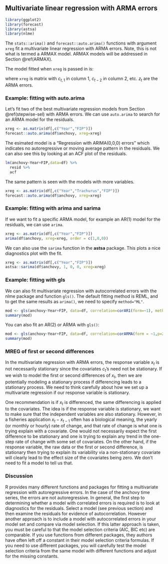 ## Multivariate linear regression with ARMA errors {#MREGARMA}

```r
library(ggplot2)
library(forecast)
library(astsa)
library(nlme)
```


The `stats::arima()` and `forecast::auto.arima()` functions with argument `xreg` fit a multivariate linear regression with ARMA errors.  Note, this is not what is termed a ARMAX model. ARMAX models will be addressed in Section \@ref(ARMAX).  

The model fitted when `xreg` is passed in is:

\begin{equation}
\begin{gathered}
x_t = \alpha + \phi_1 c_{t,1} + \phi_2 c_{t,2} + \dots + z_t \\
z_t = \beta_1 z_{t-1} + \dots + \beta_p z_{t-p} + e_t + \theta_1 e_{t-1} + \dots + \theta_q e_{t-q}\\
e_t \sim N(0,\sigma)
\end{gathered}
\end{equation}
where `xreg` is  matrix with $c_{t,1}$ in column 1, $c_{t-2}$ in column 2, etc.  $z_t$ are the ARMA errors.

### Example: fitting with auto.arima

Let's fit two of the best multivariate regression models from Section \@ref(stepwise-sel) with ARMA errors.  We can use `auto.arima` to search for an ARMA model for the residuals.

```r
xreg <- as.matrix(df[,c("Year","FIP")])
forecast::auto.arima(df$anchovy, xreg=xreg)
```

The esimated model is a "Regression with ARIMA(0,0,0) errors" which indicates no autoregressive or moving average pattern in the residuals.  We can also see this by looking at an ACF plot of the residuals.


```r
lm(anchovy~Year+FIP,data=df) %>%
  resid %>%
  acf
```
The same pattern is seen with the models with more variables.

```r
xreg <- as.matrix(df[,c("Year","Trachurus","FIP")])
forecast::auto.arima(df$anchovy, xreg=xreg)
```

### Example: fitting with arima and sarima

If we want to fit a specific ARMA model, for example an AR(1) model for the residuals, we can use `arima`.

```r
xreg <- as.matrix(df[,c("Year","FIP")])
arima(df$anchovy, xreg=xreg, order = c(1,0,0))
```

We can also use the `sarima` function in the **astsa** package.  This plots a nice diagnostics plot with the fit.

```r
xreg <- as.matrix(df[,c("Year","FIP")])
astsa::sarima(df$anchovy, 1, 0, 0, xreg=xreg)
```
### Example: fitting with gls

We can also fit multivariate regression with autocorrelated errors with the nlme package and function `gls()`. The default fitting method is REML, and to get the same results as `arima()`, we need to specify `method="ML"`.

```r
mod <- gls(anchovy~Year+FIP, data=df, correlation=corAR1(form=~1), method="ML")
summary(mod)
```

You can also fit an AR(2) or ARMA with `gls()`:

```r
mod <- gls(anchovy~Year+FIP, data=df, correlation=corARMA(form = ~1,p=2,q=0), method="ML")
summary(mod)
```

### MREG of first or second differences

In the multivariate regression with ARMA errors, the response variable $x_t$ is not necessarily stationary since the covariates $c_t$'s need not be stationary.  If we wish to model the first or second differences of $x_t$, then we are potentially modeling a stationary process if differencing leads to a stationary process.
We need to think carefully about how we set up a multivariate regression if our response variable is stationary.

One recommendation is if $x_t$ is differenced, the same differencing is applied to the covariates.  The idea is if the response variable is stationary, we want to make sure that the independent variables are also stationary.  However, in a fisheries application $x_t - x_{t-1}$ often has a biological meaning, the yearly (or monthly or hourly) rate of change, and that rate of change is what one is trying explain with a covariate.  One would not necessarily expect the first difference to be stationary and one is trying to explain any trend in the one-step rate of change with some set of covariates.  On the other hand, if the response variable, the raw data or the first or second difference, is stationary then trying to explain its variability via a non-stationary covariate will clearly lead to the effect size of the covariates being zero.  We don't need to fit a model to tell us that.

### Discussion

R provides many different functions and packages for fitting a multivariate regression with autoregressive errors.  In the case of the anchovy time series, the errors are not autoregressive. In general, the first step to determining whether a model with correlated errors is required is to look at diagnostics for the residuals.  Select a model (see previous section) and then examine the residuals for evidence of autocorrelation. However another approach is to include a model with autocorrelated errors in your model set and compare via model selection. If this latter approach is taken, you must be careful to that the model selection criteria (AIC, BIC etc) are comparable. If you use functions from different packages, they authors have often left off a constant in their model selection criteria formulas. If you need to use different packages, you will carefully test the model selection criteria from the same model with different functions and adjust for the missing constants.